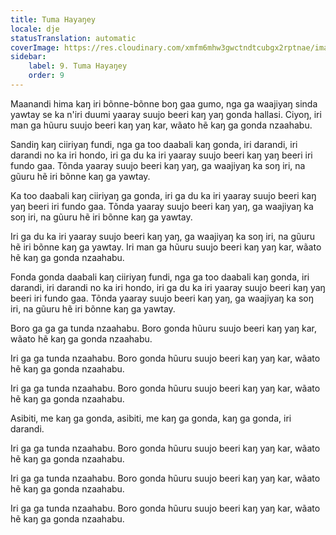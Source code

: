 ```yaml
---
title: Tuma Hayaŋey
locale: dje
statusTranslation: automatic
coverImage: https://res.cloudinary.com/xmfm6mhw3gwctndtcubgx2rptnae/image/upload/v1740468922/small_cover_tratado_de_psicologia_revolucionaria_a4c0dca4e0.webp
sidebar:
    label: 9. Tuma Hayaŋey
    order: 9
---
```

Maanandi hima kaŋ iri bõnne-bõnne boŋ gaa gumo, nga ga waajiyaŋ sinda yawtay se ka n'iri duumi yaaray suujo beeri kaŋ yaŋ gonda hallasi. Ciyoŋ, iri man ga hũuru suujo beeri kaŋ yaŋ kar, wãato hẽ kaŋ ga gonda nzaahabu.

Sandiŋ kaŋ ciiriyaŋ fundi, nga ga too daabali kaŋ gonda, iri darandi, iri darandi no ka iri hondo, iri ga du ka iri yaaray suujo beeri kaŋ yaŋ beeri iri fundo gaa. Tõnda yaaray suujo beeri kaŋ yaŋ, ga waajiyaŋ ka soŋ iri, na gũuru hẽ iri bõnne kaŋ ga yawtay.

Ka too daabali kaŋ ciiriyaŋ ga gonda, iri ga du ka iri yaaray suujo beeri kaŋ yaŋ beeri iri fundo gaa. Tõnda yaaray suujo beeri kaŋ yaŋ, ga waajiyaŋ ka soŋ iri, na gũuru hẽ iri bõnne kaŋ ga yawtay.

Iri ga du ka iri yaaray suujo beeri kaŋ yaŋ, ga waajiyaŋ ka soŋ iri, na gũuru hẽ iri bõnne kaŋ ga yawtay. Iri man ga hũuru suujo beeri kaŋ yaŋ kar, wãato hẽ kaŋ ga gonda nzaahabu.

Fonda gonda daabali kaŋ ciiriyaŋ fundi, nga ga too daabali kaŋ gonda, iri darandi, iri darandi no ka iri hondo, iri ga du ka iri yaaray suujo beeri kaŋ yaŋ beeri iri fundo gaa. Tõnda yaaray suujo beeri kaŋ yaŋ, ga waajiyaŋ ka soŋ iri, na gũuru hẽ iri bõnne kaŋ ga yawtay.

Boro ga ga ga tunda nzaahabu. Boro gonda hũuru suujo beeri kaŋ yaŋ kar, wãato hẽ kaŋ ga gonda nzaahabu.

Iri ga ga tunda nzaahabu. Boro gonda hũuru suujo beeri kaŋ yaŋ kar, wãato hẽ kaŋ ga gonda nzaahabu.

Iri ga ga tunda nzaahabu. Boro gonda hũuru suujo beeri kaŋ yaŋ kar, wãato hẽ kaŋ ga gonda nzaahabu.

Asibiti, me kaŋ ga gonda, asibiti, me kaŋ ga gonda, kaŋ ga gonda, iri darandi.

Iri ga ga tunda nzaahabu. Boro gonda hũuru suujo beeri kaŋ yaŋ kar, wãato hẽ kaŋ ga gonda nzaahabu.

Iri ga ga tunda nzaahabu. Boro gonda hũuru suujo beeri kaŋ yaŋ kar, wãato hẽ kaŋ ga gonda nzaahabu.

Iri ga ga tunda nzaahabu. Boro gonda hũuru suujo beeri kaŋ yaŋ kar, wãato hẽ kaŋ ga gonda nzaahabu.

